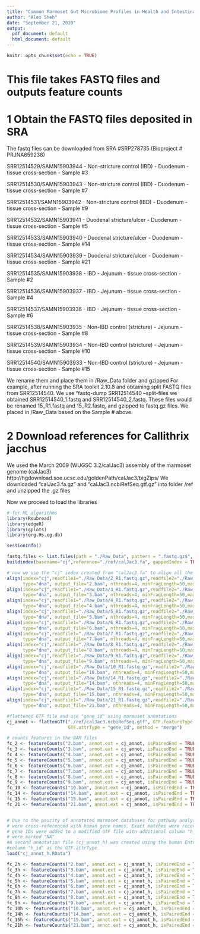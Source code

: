 ---
title: "Common Marmoset Gut Microbiome Profiles in Health and Intestinal Disease"
author: "Alex Sheh"
date: "September 21, 2020"
output:
  pdf_document: default
  html_document: default
---

```{r setup, include=FALSE}
knitr::opts_chunk$set(echo = TRUE)
```
# This file takes FASTQ files and outputs feature counts
# 1 Obtain the FASTQ files deposited in SRA

The fastq files can be downloaded from SRA #SRP278735 (Bioproject # PRJNA659238)

SRR12514529/SAMN15903944 - Non-stricture control (IBD) - Duodenum - tissue cross-section - Sample #3

SRR12514530/SAMN15903943 - Non-stricture control (IBD) - Duodenum - tissue cross-section - Sample #7

SRR12514531/SAMN15903942 - Non-stricture control (IBD) - Duodenum - tissue cross-section - Sample #9

SRR12514532/SAMN15903941 - Duodenal stricture/ulcer - Duodenum - tissue cross-section - Sample #5

SRR12514533/SAMN15903940 - Duodenal stricture/ulcer - Duodenum - tissue cross-section - Sample #14

SRR12514534/SAMN15903939 - Duodenal stricture/ulcer - Duodenum - tissue cross-section - Sample #21

SRR12514535/SAMN15903938 - IBD - Jejunum - tissue cross-section - Sample #2

SRR12514536/SAMN15903937 - IBD - Jejunum - tissue cross-section - Sample #4

SRR12514537/SAMN15903936 - IBD - Jejunum - tissue cross-section - Sample #6

SRR12514538/SAMN15903935 - Non-IBD control (stricture) - Jejunum - tissue cross-section - Sample #8

SRR12514539/SAMN15903934 - Non-IBD control (stricture) - Jejunum - tissue cross-section - Sample #10

SRR12514540/SAMN15903933 - Non-IBD control (stricture) - Jejunum - tissue cross-section - Sample #15

We rename them and place them in /Raw_Data folder and gzipped
For example, after running the SRA toolkit 2.10.8 and obtaining split FASTQ files from SRR12514540.
We use "fastq-dump SRR12514540 --split-files we obtained SRR12514540_1.fastq and SRR12514540_2.fastq. 
These files would be renamed  15_R1.fastq and 15_R2.fastq, and gzipped to fastq.gz files.
We placed in /Raw_Data based on the Sample # above.

# 2 Download references for Callithrix jacchus
We used the March 2009 (WUGSC 3.2/calJac3) assembly of the marmoset genome (calJac3)
http://hgdownload.soe.ucsc.edu/goldenPath/calJac3/bigZips/
We downloaded "calJac3.fa.gz" and "calJac3.ncbiRefSeq.gtf.gz" into folder /ref and unzipped the .gz files

Now we proceed to load the libraries

```{r libraries}
# for ML algorithms
library(Rsubread)
library(edgeR)
library(gplots)
library(org.Hs.eg.db)

sessionInfo()

```


```{r build index and align, results="hide", warning=FALSE}
fastq.files <- list.files(path = "./Raw_Data", pattern = ".fastq.gz$", full.names = TRUE)
buildindex(basename="cj",reference="./ref/calJac3.fa", gappedIndex = TRUE) # index is built

# now we use the "cj" index created from "calJac3.fa" to align all the reads and generate BAM files
align(index="cj",readfile1="./Raw_Data/2_R1.fastq.gz",readfile2="./Raw_Data/2_R2.fastq.gz",
      type="dna", output_file="2.bam", nthreads=4, minFragLength=50,maxFragLength=600)
align(index="cj",readfile1="./Raw_Data/3_R1.fastq.gz",readfile2="./Raw_Data/3_R2.fastq.gz",
      type="dna", output_file="3.bam", nthreads=4, minFragLength=50,maxFragLength=600)
align(index="cj",readfile1="./Raw_Data/4_R1.fastq.gz",readfile2="./Raw_Data/4_R2.fastq.gz",
      type="dna", output_file="4.bam", nthreads=4, minFragLength=50,maxFragLength=600)
align(index="cj",readfile1="./Raw_Data/5_R1.fastq.gz",readfile2="./Raw_Data/5_R2.fastq.gz",
      type="dna", output_file="5.bam", nthreads=4, minFragLength=50,maxFragLength=600)
align(index="cj",readfile1="./Raw_Data/6_R1.fastq.gz",readfile2="./Raw_Data/6_R2.fastq.gz",
      type="dna", output_file="6.bam", nthreads=4, minFragLength=50,maxFragLength=600)
align(index="cj",readfile1="./Raw_Data/7_R1.fastq.gz",readfile2="./Raw_Data/7_R2.fastq.gz",
      type="dna", output_file="7.bam", nthreads=4, minFragLength=50,maxFragLength=600)
align(index="cj",readfile1="./Raw_Data/8_R1.fastq.gz",readfile2="./Raw_Data/8_R2.fastq.gz",
      type="dna", output_file="8.bam", nthreads=4, minFragLength=50,maxFragLength=600)
align(index="cj",readfile1="./Raw_Data/9_R1.fastq.gz",readfile2="./Raw_Data/9_R2.fastq.gz",
      type="dna", output_file="9.bam", nthreads=4, minFragLength=50,maxFragLength=600)
align(index="cj",readfile1="./Raw_Data/10_R1.fastq.gz",readfile2="./Raw_Data/10_R2.fastq.gz",
      type="dna", output_file="10.bam", nthreads=4, minFragLength=50,maxFragLength=600)
align(index="cj",readfile1="./Raw_Data/14_R1.fastq.gz",readfile2="./Raw_Data/14_R2.fastq.gz",
      type="dna", output_file="14.bam", nthreads=4, minFragLength=50,maxFragLength=600)
align(index="cj",readfile1="./Raw_Data/15_R1.fastq.gz",readfile2="./Raw_Data/15_R2.fastq.gz",
      type="dna", output_file="15.bam", nthreads=4, minFragLength=50,maxFragLength=600)
align(index="cj",readfile1="./Raw_Data/21_R1.fastq.gz",readfile2="./Raw_Data/21_R2.fastq.gz",
      type="dna", output_file="21.bam", nthreads=4, minFragLength=50,maxFragLength=600)

#flattened GTF file and use "gene_id" using marmoset annotations
cj_annot <- flattenGTF("./ref/calJac3.ncbiRefSeq.gtf", GTF.featureType = "exon", 
                       GTF.attrType = "gene_id", method = "merge")

# counts features in the BAM files
fc_2 <- featureCounts("2.bam", annot.ext = cj_annot, isPairedEnd = TRUE)
fc_3 <- featureCounts("3.bam", annot.ext = cj_annot, isPairedEnd = TRUE)
fc_4 <- featureCounts("4.bam", annot.ext = cj_annot, isPairedEnd = TRUE)
fc_5 <- featureCounts("5.bam", annot.ext = cj_annot, isPairedEnd = TRUE)
fc_6 <- featureCounts("6.bam", annot.ext = cj_annot, isPairedEnd = TRUE)
fc_7 <- featureCounts("7.bam", annot.ext = cj_annot, isPairedEnd = TRUE)
fc_8 <- featureCounts("8.bam", annot.ext = cj_annot, isPairedEnd = TRUE)
fc_9 <- featureCounts("9.bam", annot.ext = cj_annot, isPairedEnd = TRUE)
fc_10 <- featureCounts("10.bam", annot.ext = cj_annot, isPairedEnd = TRUE)
fc_14 <- featureCounts("14.bam", annot.ext = cj_annot, isPairedEnd = TRUE)
fc_15 <- featureCounts("15.bam", annot.ext = cj_annot, isPairedEnd = TRUE)
fc_21 <- featureCounts("21.bam", annot.ext = cj_annot, isPairedEnd = TRUE)


# Due to the paucity of annotated marmoset databases for pathway analysis, marmoset gene names
# were cross-referenced with human gene names. Exact matches were recorded and human Entrez 
# gene IDs were added to a modified GTF file witn additional column "h_id". Unmatched genes 
# were marked "NA"
#A second annotation file (cj_annot_h) was created using the human Entrez gene ID 
#column "h_id" as the GTF.attrType
load("cj_annot_h.RData")

fc_2h <- featureCounts("2.bam", annot.ext = cj_annot_h, isPairedEnd = TRUE)
fc_3h <- featureCounts("3.bam", annot.ext = cj_annot_h, isPairedEnd = TRUE)
fc_4h <- featureCounts("4.bam", annot.ext = cj_annot_h, isPairedEnd = TRUE)
fc_5h <- featureCounts("5.bam", annot.ext = cj_annot_h, isPairedEnd = TRUE)
fc_6h <- featureCounts("6.bam", annot.ext = cj_annot_h, isPairedEnd = TRUE)
fc_7h <- featureCounts("7.bam", annot.ext = cj_annot_h, isPairedEnd = TRUE)
fc_8h <- featureCounts("8.bam", annot.ext = cj_annot_h, isPairedEnd = TRUE)
fc_9h <- featureCounts("9.bam", annot.ext = cj_annot_h, isPairedEnd = TRUE)
fc_10h <- featureCounts("10.bam", annot.ext = cj_annot_h, isPairedEnd = TRUE)
fc_14h <- featureCounts("14.bam", annot.ext = cj_annot_h, isPairedEnd = TRUE)
fc_15h <- featureCounts("15.bam", annot.ext = cj_annot_h, isPairedEnd = TRUE)
fc_21h <- featureCounts("21.bam", annot.ext = cj_annot_h, isPairedEnd = TRUE)


```
